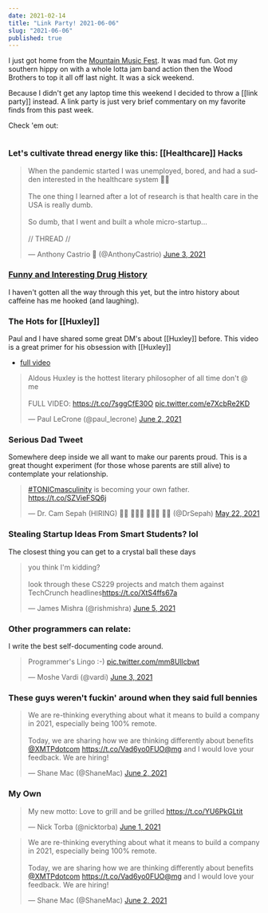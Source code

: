 ```yaml
---
date: 2021-02-14
title: "Link Party! 2021-06-06"
slug: "2021-06-06"
published: true
---
```


I just got home from the [Mountain Music Fest](http://mountainmusicfestwv.com/). It was mad fun. Got my southern hippy on with a whole lotta jam band action then the Wood Brothers to top it all off last night. It was a sick weekend.

Because I didn't get any laptop time this weekend I decided to throw a [[link party]] instead. A link party is just very brief commentary on my favorite finds from this past week. 

Check 'em out:


```toc 
```

### Let's cultivate thread energy like this: [[Healthcare]] Hacks


<blockquote class="twitter-tweet"><p lang="en" dir="ltr">When the pandemic started I was unemployed, bored, and had a sudden interested in the healthcare system 😬🦠<br/><br/>The one thing I learned after a lot of research is that health care in the USA is really dumb.<br/><br/>So dumb, that I went and built a whole micro-startup...<br/><br/>// THREAD //</p>&mdash; Anthony Castrio 💯 (@AnthonyCastrio) <a href="https://twitter.com/AnthonyCastrio/status/1400455219096416256?ref_src=twsrc%5Etfw">June 3, 2021</a></blockquote> <script async src="https://platform.twitter.com/widgets.js" charset="utf-8"></script>



### [Funny and Interesting Drug History](https://slimemoldtimemold.com/2021/04/19/higher-than-the-shoulders-of-giants-or-a-scientists-history-of-drugs/)

I haven't gotten all the way through this yet, but the intro history about caffeine has me hooked (and laughing). 

### The Hots for [[Huxley]]
Paul and I have shared some great DM's about [[Huxley]] before. This video is a great primer for his obsession with [[Huxley]]
* [full video](https://www.youtube.com/watch?v=Mk9vxrsgZbY)

<blockquote class="twitter-tweet"><p lang="en" dir="ltr">Aldous Huxley is the hottest literary philosopher of all time don&#39;t @ me<br/><br/>FULL VIDEO: <a href="https://t.co/7sggCfE30O">https://t.co/7sggCfE30O</a> <a href="https://t.co/e7XcbRe2KD">pic.twitter.com/e7XcbRe2KD</a></p>&mdash; Paul LeCrone (@paul_lecrone) <a href="https://twitter.com/paul_lecrone/status/1400216334042943490?ref_src=twsrc%5Etfw">June 2, 2021</a></blockquote> <script async src="https://platform.twitter.com/widgets.js" charset="utf-8"></script>


### Serious Dad Tweet
Somewhere deep inside we all want to make our parents proud. This is a great thought experiment (for those whose parents are still alive) to contemplate your relationship.  

<blockquote class="twitter-tweet"><p lang="en" dir="ltr"><a href="https://twitter.com/hashtag/TONICmasculinity?src=hash&amp;ref_src=twsrc%5Etfw">#TONICmasculinity</a> is becoming your own father. <a href="https://t.co/SZVieFSQ6j">https://t.co/SZVieFSQ6j</a></p>&mdash; Dr. Cam Sepah (HIRING) 🤴🏻 🧝🏻‍♂️ 🧙🏻‍♂️ 🤵🏻 (@DrSepah) <a href="https://twitter.com/DrSepah/status/1395936956052164617?ref_src=twsrc%5Etfw">May 22, 2021</a></blockquote> <script async src="https://platform.twitter.com/widgets.js" charset="utf-8"></script>


### Stealing Startup Ideas From Smart Students? lol
The closest thing you can get to a crystal ball these days 

<blockquote class="twitter-tweet"><p lang="en" dir="ltr">you think I&#39;m kidding?<br/><br/>look through these CS229 projects and match them against TechCrunch headlines<a href="https://t.co/XtS4ffs67a">https://t.co/XtS4ffs67a</a></p>&mdash; James Mishra (@rishmishra) <a href="https://twitter.com/rishmishra/status/1401239103807574017?ref_src=twsrc%5Etfw">June 5, 2021</a></blockquote> <script async src="https://platform.twitter.com/widgets.js" charset="utf-8"></script>



### Other programmers can relate:
I write the best self-documenting code around. 

<blockquote class="twitter-tweet"><p lang="en" dir="ltr">Programmer&#39;s Lingo :-) <a href="https://t.co/mm8Ullcbwt">pic.twitter.com/mm8Ullcbwt</a></p>&mdash; Moshe Vardi (@vardi) <a href="https://twitter.com/vardi/status/1400439416074784775?ref_src=twsrc%5Etfw">June 3, 2021</a></blockquote> <script async src="https://platform.twitter.com/widgets.js" charset="utf-8"></script> 


### These guys weren't fuckin' around when they said full bennies

<blockquote class="twitter-tweet"><p lang="en" dir="ltr">We are re-thinking everything about what it means to build a company in 2021, especially being 100% remote. <br/><br/>Today, we are sharing how we are thinking differently about benefits <a href="https://twitter.com/XMTPdotcom?ref_src=twsrc%5Etfw">@XMTPdotcom</a> <a href="https://t.co/Vad6yo0FUO">https://t.co/Vad6yo0FUO</a><a href="https://twitter.com/mg?ref_src=twsrc%5Etfw">@mg</a> and I would love your feedback. We are hiring!</p>&mdash; Shane Mac (@ShaneMac) <a href="https://twitter.com/ShaneMac/status/1400093278142406664?ref_src=twsrc%5Etfw">June 2, 2021</a></blockquote> <script async src="https://platform.twitter.com/widgets.js" charset="utf-8"></script>


### My Own 

<blockquote class="twitter-tweet"><p lang="en" dir="ltr">My new motto: Love to grill and be grilled <a href="https://t.co/YU6PkGLtit">https://t.co/YU6PkGLtit</a></p>&mdash; Nick Torba (@nicktorba) <a href="https://twitter.com/nicktorba/status/1399693999598981128?ref_src=twsrc%5Etfw">June 1, 2021</a></blockquote> <script async src="https://platform.twitter.com/widgets.js" charset="utf-8"></script>

<blockquote class="twitter-tweet"><p lang="en" dir="ltr">We are re-thinking everything about what it means to build a company in 2021, especially being 100% remote. <br/><br/>Today, we are sharing how we are thinking differently about benefits <a href="https://twitter.com/XMTPdotcom?ref_src=twsrc%5Etfw">@XMTPdotcom</a> <a href="https://t.co/Vad6yo0FUO">https://t.co/Vad6yo0FUO</a><a href="https://twitter.com/mg?ref_src=twsrc%5Etfw">@mg</a> and I would love your feedback. We are hiring!</p>&mdash; Shane Mac (@ShaneMac) <a href="https://twitter.com/ShaneMac/status/1400093278142406664?ref_src=twsrc%5Etfw">June 2, 2021</a></blockquote> <script async src="https://platform.twitter.com/widgets.js" charset="utf-8"></script>